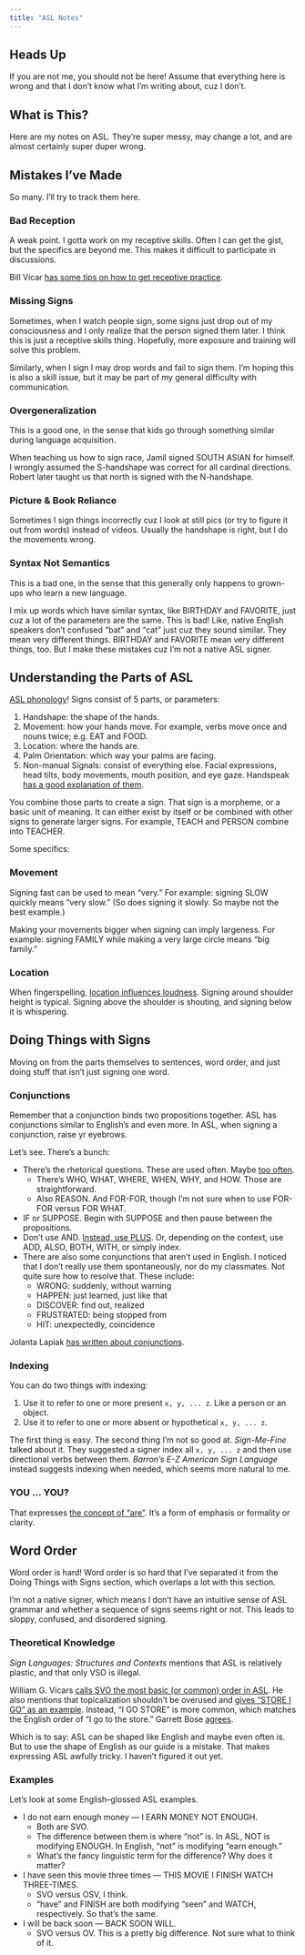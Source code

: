 ```yaml
---
title: "ASL Notes"
---
```



## Heads Up {.unnumbered .unlisted}

If you are not me, you should not be here! Assume that everything here is wrong and that I don't know what I'm writing about, cuz I don't.


## What is This?

Here are my notes on ASL. They're super messy, may change a lot, and are almost certainly super duper wrong.


## Mistakes I've Made

So many. I'll try to track them here.

### Bad Reception

A weak point. I gotta work on my receptive skills. Often I can get the gist, but the specifics are beyond me. This makes it difficult to participate in discussions.

Bill Vicar [has some tips on how to get receptive practice](https://www.lifeprint.com/asl101/topics/receptive-asl-skills-practice.htm).

### Missing Signs

Sometimes, when I watch people sign, some signs just drop out of my consciousness and I only realize that the person signed them later. I think this is just a receptive skills thing. Hopefully, more exposure and training will solve this problem.

Similarly, when I sign I may drop words and fail to sign them. I'm hoping this is also a skill issue, but it may be part of my general difficulty with communication.

### Overgeneralization

This is a good one, in the sense that kids go through something similar during language acquisition.

When teaching us how to sign race, Jamil signed SOUTH ASIAN for himself. I wrongly assumed the S-handshape was correct for all cardinal directions. Robert later taught us that north is signed with the N-handshape.

### Picture & Book Reliance

Sometimes I sign things incorrectly cuz I look at still pics (or try to figure it out from words) instead of videos. Usually the handshape is right, but I do the movements wrong.

### Syntax Not Semantics

This is a bad one, in the sense that this generally only happens to grown-ups who learn a new language.

I mix up words which have similar syntax, like BIRTHDAY and FAVORITE, just cuz a lot of the parameters are the same. This is bad! Like, native English speakers don't confused "bat" and "cat" just cuz they sound similar. They mean very different things. BIRTHDAY and FAVORITE mean very different things, too. But I make these mistakes cuz I'm not a native ASL signer.


## Understanding the Parts of ASL

[ASL phonology](https://www.handspeak.com/learn/index.php?id=97)! Signs consist of 5 parts, or parameters:

1. Handshape: the shape of the hands.
2. Movement: how your hands move. For example, verbs move once and nouns twice; e.g. EAT and FOOD.
3. Location: where the hands are.
4. Palm Orientation: which way your palms are facing.
5. Non-manual Signals: consist of everything else. Facial expressions, head tilts, body movements, mouth position, and eye gaze. Handspeak [has a good explanation of them](https://www.handspeak.com/learn/index.php?id=158).

You combine those parts to create a sign. That sign is a morpheme, or a basic unit of meaning. It can either exist by itself or be combined with other signs to generate larger signs. For example, TEACH and PERSON combine into TEACHER.

Some specifics:

### Movement

Signing fast can be used to mean "very." For example: signing SLOW quickly means "very slow." (So does signing it slowly. So maybe not the best example.)

Making your movements bigger when signing can imply largeness. For example: signing FAMILY while making a very large circle means "big family."

### Location

When fingerspelling, [location influences loudness](https://youtu.be/IeeMM7Nts6I). Signing around shoulder height is typical. Signing above the shoulder is shouting, and signing below it is whispering.


## Doing Things with Signs

Moving on from the parts themselves to sentences, word order, and just doing stuff that isn't just signing one word.

### Conjunctions

Remember that a conjunction binds two propositions together. ASL has conjunctions similar to English's and even more. In ASL, when signing a conjunction, raise yr eyebrows.

Let's see. There's a bunch:

- There's the rhetorical questions. These are used often. Maybe [too often](https://youtu.be/c-tT_VWfyNU).
  + There's WHO, WHAT, WHERE, WHEN, WHY, and HOW. Those are straightforward.
  + Also REASON. And FOR-FOR, though I'm not sure when to use FOR-FOR versus FOR WHAT.
- IF or SUPPOSE. Begin with SUPPOSE and then pause between the propositions.
- Don't use AND. [Instead, use PLUS](https://lifeprint.com/asl101/pages-signs/a/and.htm). Or, depending on the context, use ADD, ALSO, BOTH, WITH, or simply index.
- There are also some conjunctions that aren't used in English. I noticed that I don't really use them spontaneously, nor do my classmates. Not quite sure how to resolve that. These include:
  + WRONG: suddenly, without warning
  + HAPPEN: just learned, just like that
  + DISCOVER: find out, realized
  + FRUSTRATED: being stopped from
  + HIT: unexpectedly, coincidence

Jolanta Lapiak [has written about conjunctions](https://www.handspeak.com/learn/index.php?id=35).

### Indexing

You can do two things with indexing:

1. Use it to refer to one or more present `x, y, ... z`. Like a person or an object.
2. Use it to refer to one or more absent or hypothetical `x, y, ... z`.

The first thing is easy. The second thing I'm not so good at. _Sign-Me-Fine_ talked about it. They suggested a signer index all `x, y, ... z` and then use directional verbs between them. _Barron's E-Z American Sign Language_ instead suggests indexing when needed, which seems more natural to me.

### YOU ... YOU?

That expresses [the concept of "are"](https://www.lifeprint.com/asl101/pages-signs/a/are.htm). It's a form of emphasis or formality or clarity.


## Word Order

Word order is hard! Word order is so hard that I've separated it from the Doing Things with Signs section, which overlaps a lot with this section.

I'm not a native signer, which means I don't have an intuitive sense of ASL grammar and whether a sequence of signs seems right or not. This leads to sloppy, confused, and disordered signing.

### Theoretical Knowledge

_Sign Languages: Structures and Contexts_ mentions that ASL is relatively plastic, and that only VSO is illegal.

William G. Vicars [calls SVO the most basic (or common) order in ASL](https://www.lifeprint.com/asl101/topics/subject-verb-object-asl-sentence-structure.htm). He also mentions that topicalization shouldn't be overused and [gives "STORE I GO" as an example](https://www.lifeprint.com/asl101/topics/store-i-go-the-myth.htm). Instead, "I GO STORE" is more common, which matches the English order of "I go to the store." Garrett Bose [agrees](https://www.aslyes.com/common-asl.html).

Which is to say: ASL can be shaped like English and maybe even often is. But to use the shape of English as our guide is a mistake. That makes expressing ASL awfully tricky. I haven't figured it out yet.

### Examples

Let's look at some English--glossed ASL examples.

- I do not earn enough money --- I EARN MONEY NOT ENOUGH.
  + Both are SVO. 
  + The difference between them is where "not" is. In ASL, NOT is modifying ENOUGH. In English, "not" is modifying "earn enough."
  + What's the fancy linguistic term for the difference? Why does it matter?
- I have seen this movie three times --- THIS MOVIE I FINISH WATCH THREE-TIMES.
  + SVO versus OSV, I think.
  + "have" and FINISH are both modifying "seen" and WATCH, respectively. So that's the same.
- I will be back soon --- BACK SOON WILL.
  + SVO versus OV. This is a pretty big difference. Not sure what to think of it.

